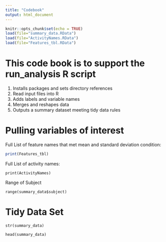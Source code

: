```yaml
---
title: "Codebook"
output: html_document
---
```


```r
knitr::opts_chunk$set(echo = TRUE)
load(file="summary_data.RData")
load(file="ActivityNames.RData")
load(file="Features_tbl.RData")
```

# This code book is to support the run_analysis R script

1. Installs packages and sets directory references
2. Read input files into R
3. Adds labels and variable names
4. Merges and reshapes data
5. Outputs a summary dataset meeting tidy data rules

# Pulling variables of interest

Full List of feature names that met mean and standard deviation condition:
``` r
print(Features_tbl)
```

 Full List of activity names:
``` r1
print(ActivityNames)
```

Range of Subject
``` r3
range(summary_data$subject)
```

# Tidy Data Set

``` r4
str(summary_data)
```

``` r2
head(summary_data)
```

